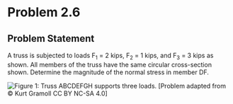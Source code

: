# Problem 2.6 {.unnumbered}

## Problem Statement

A truss is subjected to loads F<sub>1</sub> = 2 kips, F<sub>2</sub> = 1 kips, and F<sub>3</sub> = 3 kips as shown. All members of the truss have the same circular cross-section shown. Determine the magnitude of the normal stress in member DF.

![Figure 1: Truss ABCDEFGH supports three loads.](images/142.png){fig-alt="A truss supports three loads, F1, F2, and F3. The distance from A to C is 2ft, the distance from C to E is 3ft, the distance from E to G is 3ft, the distance from G to H is 2ft, and the vertical distance from H to F is 2 ft. F1 is applied at C, F2 is applied at D, and F3 is applied at G. The members have a hollow cylindrical cross section with an outer radius of 1.0in and an inner radius of 0.75in."}
\[Problem adapted from © Kurt Gramoll CC BY NC-SA 4.0\]